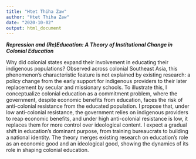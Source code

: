 ```yaml
---
title: "Htet Thiha Zaw"
author: "Htet Thiha Zaw"
date: "2020-10-02"
output: html_document
---
```


***Repression and (Re)Education: A Theory of Institutional Change in Colonial Education***

Why did colonial states expand their involvement in educating their indigenous populations? Observed across colonial Southeast Asia, this phenomenon's characteristic feature is not explained by existing research: a policy change from the early support for indigenous providers to their later replacement by secular and missionary schools. To illustrate this, I conceptualize colonial education as a commitment problem, where the government, despite economic benefits from education, faces the risk of anti-colonial resistance from the educated population. I propose that, under low anti-colonial resistance, the government relies on indigenous providers to reap economic benefits, and under high anti-colonial resistance is low, it replaces them for more control over ideological content. I expect a gradual shift in education's dominant purpose, from training bureaucrats to building a national identity. The theory merges existing research on education's role as an economic good and an ideological good, showing the dynamics of its role in shaping colonial education.












